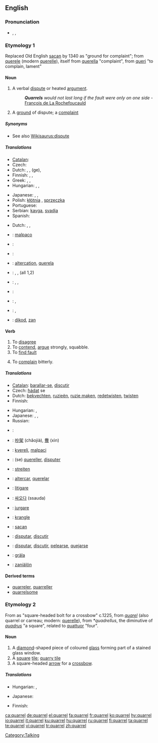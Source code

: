 ==English==
{{wikipedia}}

===Pronunciation===
* {{enPR|'kwôrəl}}, {{IPA|/ˈkwɒrəl/}}, {{SAMPA|/"kwQr@l/}}
*: {{rhymes|ɒrəl}}

===Etymology 1===
Replaced Old English [[sacan]] by 1340 as "ground for complaint"; from {{etyl|fro}} [[querele]] (modern [[querelle]]), itself from {{etyl|fro}} [[querella]] "complaint", from [[queri]] "to complain, lament"

====Noun====
{{en-noun}}

# A verbal [[dispute]] or heated [[argument]].
#: '''''Quarrels''' would not last long if the fault were only on one side'' - [[q:François de La Rochefoucauld|François de La Rochefoucauld]]
# A [[ground]] of dispute; a [[complaint]]

=====Synonyms=====
* See also [[Wikisaurus:dispute]]

=====Translations=====
{{trans-top|verbal dispute or heated argument}}
* [[Catalan]]: {{t|ca|baralla|f}}
* Czech: {{t-|cs|hádka|f}}
* Dutch: {{t-|nl|onenigheid|f}}, {{t|nl|dispuut|n}}, (ge){{t+|nl|ruzie|f}}, {{t-|nl|twist}}
* Finnish: {{t+|fi|riita}}, {{t-|fi|kiista}}, {{t+|fi|kina}}
* Greek: {{t+|el|καβγάς|sc=Grek}}, {{t|el|τσακωμός|sc=Grek}}, {{t|el|λογομαχία|sc=Grek}}
* Hungarian: {{t|hu|veszekedés}}, {{t|hu|perpatvar}}, {{t+|hu|vita}}
{{trans-mid}}
* Japanese: {{t|ja|言い争い|tr=iiarasoi|sc=Jpan}}, {{t-|ja|口論|tr=kōron|sc=Jpan}}, {{t-|ja|口喧嘩|tr=kuchigenka|sc=Jpan}}
* Polish: [[kłótnia]] {{f}}, [[sprzeczka]] {{f}}
* Portuguese: {{t+|pt|discussão|f}}
* Serbian: [[kavga]], [[svadja]]
* Spanish: {{t-|es|discusión|f}}
{{trans-bottom}}

{{trans-top|ground of dispute; complaint}}
* Dutch: {{t|nl|geschilpunt|n}}, {{t|nl|dispuut|n}}, {{t+|nl|betwisting}}
{{trans-mid}}
{{trans-bottom}}

{{checktrans-top}}
* {{ttbc|Esperanto}}: [[malpaco]]
* {{ttbc|French}}: {{t+|fr|querelle|f}}
* {{ttbc|German}}: {{t+|de|Streit|m}}
* {{ttbc|Interlingua}}: [[altercation]], [[querela]]
* {{ttbc|Italian}}: {{t+|it|lite|f}}, {{t-|it|bega|f}}, {{t+|it|contesa|f}} (all 1,2)
{{checktrans-mid}}
* {{ttbc|Latin}}: {{t|la|jurgium}}, {{t|la|altercatio|f}}, {{t|la|rixa}}
* {{ttbc|Norwegian}}: {{t-|no|krangel}}
* {{ttbc|Portuguese}}: {{t+|pt|discussão|f}}, {{t+|pt|querela|f}}
* {{ttbc|Spanish}}: {{t-|es|pelea|f}}, {{t-|es|riña|f}}
* {{ttbc|Volapük}}: [[dikod]], [[zan]]
{{checktrans-bottom}}

====Verb====
{{en-verb|quarrels|2='''[[quarrelling]]''' {{i|UK}} ''or'' '''[[quarreling]]'''<!-- according to Chambers dictionary --> {{i|US}}|3='''[[quarrelled]]''' {{i|UK}} ''or'' '''[[quarreled]]''' {{i|US}}}}
{{intransitive}}

# To [[disagree]]
# To [[contend]], [[argue]] strongly, squabble.
# To [[find fault]]
# {{rfv-sense}} To [[complain]] bitterly.

=====Translations=====
{{trans-see|to disagree}}

{{trans-top|to contend, argue strongly, squabble}}
* [[Catalan]]: [[barallar-se]], [[discutir]]
* Czech: [[hádat]] se
* Dutch: [[bekvechten]], [[ruzieën]], [[ruzie maken]], [[redetwisten]], [[twisten]]
* Finnish: {{t+|fi|riidellä}}
{{trans-mid}}
* Hungarian: {{t+|hu|veszekszik}}, {{t|hu|veszekedik}}
* Japanese: {{t|ja|言い争う|tr=iiarasou|sc=Jpan}}, {{t|ja|口論する|tr=kōron suru|sc=Jpan}}, {{t|ja|口喧嘩する|tr=kuchigenka suru|sc=Jpan}}
* Russian: {{t+|ru|ссориться|tr=ssórit’s’a|sc=Cyrl}} {{impf}}
{{trans-bottom}}

{{trans-top|to find fault}}
{{trans-mid}}
{{trans-bottom}}

{{checktrans-top}}
* {{ttbc|Arabic}}: {{Arab|[[تخاصم]]}} {{IPAchar|(taxáʂʂama)}}
* {{ttbc|Chinese}}: [[吵架]] (chǎojià), [[釁]] (xìn)
* {{ttbc|Esperanto}}: [[kvereli]], [[malpaci]]
* {{ttbc|French}}: (se) [[quereller]], [[disputer]]
* {{ttbc|German}}: [[streiten]]
* {{ttbc|Interlingua}}: [[altercar]], [[querelar]]
* {{ttbc|Italian}}: [[litigare]]
{{checktrans-mid}}
* {{ttbc|Korean}}: [[싸오다]] (ssauda)
* {{ttbc|Latin}}: [[jurgare]]
* {{ttbc|Norwegian}}: [[krangle]]
* {{ttbc|Old English}}: [[sacan]]
* {{ttbc|Portuguese}}: [[disputar]], [[discutir]]
* {{ttbc|Spanish}}: [[disputar]], [[discutir]], [[pelearse]], [[quejarse]]
* {{ttbc|Swedish}}: [[gräla]]
* {{ttbc|Volapük}}: [[zaniälön]]
{{checktrans-bottom}}

====Derived terms====
* [[quarreler]], [[quarreller]]
* [[quarrelsome]]

===Etymology 2===
From {{etyl|enm}} as "square-headed bolt for a crossbow" c.1225, from  {{etyl|fro}} ''[[quarel]]'' (also quarrel or carreau; modern: [[querelle]]), from {{VL.}} ''*quadrellus'', the diminutive of {{etyl|la}} ''[[quadrus]]'' "a square", related to [[quattuor]] "four".

====Noun====
{{en-noun}}

# A [[diamond]]-shaped piece of coloured [[glass]] forming part of a stained glass window.
# A [[square]] [[tile]]; [[quarry tile]]
# A square-headed [[arrow]] for a [[crossbow]].

=====Translations=====
{{trans-top|diamond-shaped piece of coloured glass forming part of a stained glass window}}
{{trans-mid}}
{{trans-bottom}}

{{trans-top|square tile}}
* Hungarian: {{t|hu|burkolólap}}, {{t|hu|mozaiklap}}
{{trans-mid}}
* Japanese: {{t|ja|タイル|tr=tairu|sc=Jpan}}
{{trans-bottom}}

{{trans-top|square-headed arrow for a crossbow}}
* Finnish: {{t+|fi|vasama}}
{{trans-mid}}
{{trans-bottom}}

[[Category:Talking]]

[[ca:quarrel]]
[[de:quarrel]]
[[el:quarrel]]
[[fa:quarrel]]
[[fr:quarrel]]
[[ko:quarrel]]
[[hy:quarrel]]
[[io:quarrel]]
[[it:quarrel]]
[[ku:quarrel]]
[[hu:quarrel]]
[[ru:quarrel]]
[[fi:quarrel]]
[[ta:quarrel]]
[[te:quarrel]]
[[vi:quarrel]]
[[tr:quarrel]]
[[zh:quarrel]]